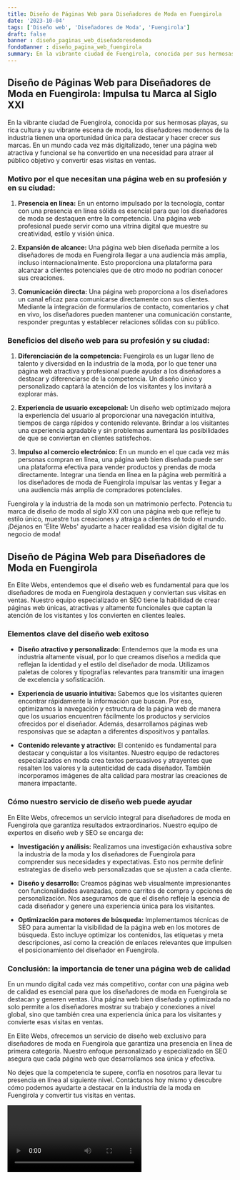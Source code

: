```yaml
---
title: Diseño de Páginas Web para Diseñadores de Moda en Fuengirola
date: '2023-10-04'
tags: ['Diseño web', 'Diseñadores de Moda', 'Fuengirola']
draft: false
banner : diseño_paginas_web_diseñadoresdemoda
fondoBanner : diseño_pagina_web_fuengirola
summary: En la vibrante ciudad de Fuengirola, conocida por sus hermosas playas, su rica cultura y su vibrante escena de moda, los diseñadores modernos de la industria tienen una oportunidad única para destacar y hacer crecer sus marcas. En un mundo cada vez más digitalizado, tener una página web atractiva y funcional se ha convertido en una necesidad para atraer al público objetivo y convertir esas visitas en ventas.
---
```


## **Diseño de Páginas Web para Diseñadores de Moda en Fuengirola: Impulsa tu Marca al Siglo XXI**

En la vibrante ciudad de Fuengirola, conocida por sus hermosas playas, su rica cultura y su vibrante escena de moda, los diseñadores modernos de la industria tienen una oportunidad única para destacar y hacer crecer sus marcas. En un mundo cada vez más digitalizado, tener una página web atractiva y funcional se ha convertido en una necesidad para atraer al público objetivo y convertir esas visitas en ventas.

### **Motivo por el que necesitan una página web en su profesión y en su ciudad:**

1. **Presencia en línea:** En un entorno impulsado por la tecnología, contar con una presencia en línea sólida es esencial para que los diseñadores de moda se destaquen entre la competencia. Una página web profesional puede servir como una vitrina digital que muestre su creatividad, estilo y visión única.

2. **Expansión de alcance:** Una página web bien diseñada permite a los diseñadores de moda en Fuengirola llegar a una audiencia más amplia, incluso internacionalmente. Esto proporciona una plataforma para alcanzar a clientes potenciales que de otro modo no podrían conocer sus creaciones.

3. **Comunicación directa:** Una página web proporciona a los diseñadores un canal eficaz para comunicarse directamente con sus clientes. Mediante la integración de formularios de contacto, comentarios y chat en vivo, los diseñadores pueden mantener una comunicación constante, responder preguntas y establecer relaciones sólidas con su público.

### **Beneficios del diseño web para su profesión y su ciudad:**

1. **Diferenciación de la competencia:** Fuengirola es un lugar lleno de talento y diversidad en la industria de la moda, por lo que tener una página web atractiva y profesional puede ayudar a los diseñadores a destacar y diferenciarse de la competencia. Un diseño único y personalizado captará la atención de los visitantes y los invitará a explorar más.

2. **Experiencia de usuario excepcional:** Un diseño web optimizado mejora la experiencia del usuario al proporcionar una navegación intuitiva, tiempos de carga rápidos y contenido relevante. Brindar a los visitantes una experiencia agradable y sin problemas aumentará las posibilidades de que se conviertan en clientes satisfechos.

3. **Impulso al comercio electrónico:** En un mundo en el que cada vez más personas compran en línea, una página web bien diseñada puede ser una plataforma efectiva para vender productos y prendas de moda directamente. Integrar una tienda en línea en la página web permitirá a los diseñadores de moda de Fuengirola impulsar las ventas y llegar a una audiencia más amplia de compradores potenciales.

Fuengirola y la industria de la moda son un matrimonio perfecto. Potencia tu marca de diseño de moda al siglo XXI con una página web que refleje tu estilo único, muestre tus creaciones y atraiga a clientes de todo el mundo. ¡Déjanos en 'Élite Webs' ayudarte a hacer realidad esa visión digital de tu negocio de moda!

<GifSeo />

<Cta />

## Diseño de Página Web para Diseñadores de Moda en Fuengirola

En Elite Webs, entendemos que el diseño web es fundamental para que los diseñadores de moda en Fuengirola destaquen y conviertan sus visitas en ventas. Nuestro equipo especializado en SEO tiene la habilidad de crear páginas web únicas, atractivas y altamente funcionales que captan la atención de los visitantes y los convierten en clientes leales.

### Elementos clave del diseño web exitoso

- **Diseño atractivo y personalizado:** Entendemos que la moda es una industria altamente visual, por lo que creamos diseños a medida que reflejan la identidad y el estilo del diseñador de moda. Utilizamos paletas de colores y tipografías relevantes para transmitir una imagen de excelencia y sofisticación.

- **Experiencia de usuario intuitiva:** Sabemos que los visitantes quieren encontrar rápidamente la información que buscan. Por eso, optimizamos la navegación y estructura de la página web de manera que los usuarios encuentren fácilmente los productos y servicios ofrecidos por el diseñador. Además, desarrollamos páginas web responsivas que se adaptan a diferentes dispositivos y pantallas.

- **Contenido relevante y atractivo:** El contenido es fundamental para destacar y conquistar a los visitantes. Nuestro equipo de redactores especializados en moda crea textos persuasivos y atrayentes que resalten los valores y la autenticidad de cada diseñador. También incorporamos imágenes de alta calidad para mostrar las creaciones de manera impactante.

### Cómo nuestro servicio de diseño web puede ayudar

En Elite Webs, ofrecemos un servicio integral para diseñadores de moda en Fuengirola que garantiza resultados extraordinarios. Nuestro equipo de expertos en diseño web y SEO se encarga de:

- **Investigación y análisis:** Realizamos una investigación exhaustiva sobre la industria de la moda y los diseñadores de Fuengirola para comprender sus necesidades y expectativas. Esto nos permite definir estrategias de diseño web personalizadas que se ajusten a cada cliente.

- **Diseño y desarrollo:** Creamos páginas web visualmente impresionantes con funcionalidades avanzadas, como carritos de compra y opciones de personalización. Nos aseguramos de que el diseño refleje la esencia de cada diseñador y genere una experiencia única para los visitantes.

- **Optimización para motores de búsqueda:** Implementamos técnicas de SEO para aumentar la visibilidad de la página web en los motores de búsqueda. Esto incluye optimizar los contenidos, las etiquetas y meta descripciones, así como la creación de enlaces relevantes que impulsen el posicionamiento del diseñador en Fuengirola.

### Conclusión: la importancia de tener una página web de calidad

En un mundo digital cada vez más competitivo, contar con una página web de calidad es esencial para que los diseñadores de moda en Fuengirola se destacan y generen ventas. Una página web bien diseñada y optimizada no solo permite a los diseñadores mostrar su trabajo y conexiones a nivel global, sino que también crea una experiencia única para los visitantes y convierte esas visitas en ventas.

En Elite Webs, ofrecemos un servicio de diseño web exclusivo para diseñadores de moda en Fuengirola que garantiza una presencia en línea de primera categoría. Nuestro enfoque personalizado y especializado en SEO asegura que cada página web que desarrollamos sea única y efectiva.

No dejes que la competencia te supere, confía en nosotros para llevar tu presencia en línea al siguiente nivel. Contáctanos hoy mismo y descubre cómo podemos ayudarte a destacar en la industria de la moda en Fuengirola y convertir tus visitas en ventas.

<Video />

<CtaBot job='Diseñadores de Moda' city='Fuengirola'/>

<Gmaps query='Fuengirola+españa+maps' />